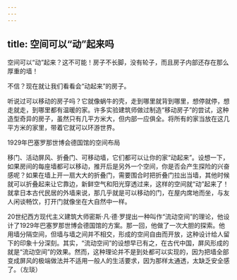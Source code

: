 ```yaml
---
---
---
```

title: 空间可以“动”起来吗
---




空间可以“动”起来？这不可能！房子不长脚，没有轮子，而且房子内部还存在那么厚重的墙！

不信？现在就让我们看看会“动起来”的房子。

听说过可以移动的房子吗？它就像蜗牛的壳，走到哪里就背到哪里，想停就停，想走就走，到哪里都有温暖的家。许多实验建筑师做过制造“移动房子”的尝试，这种造型奇异的房子，虽然只有几平方米大，但内部一应俱全。将所有的家当放在这几平方米的家里，带着它就可以环游世界。



1929年巴塞罗那世博会德国馆的空间布局



移门、活动屏风、折叠门、可移动墙，它们都可以让你的家“动起来”。设想一下，如果房间的每座墙都可以移动，推开后是另外一个空间，你是否会产生探险的兴奋感呢？如果在墙上开一扇大大的折叠门，需要围合时把折叠门拉出当墙，其他时候就可以折叠起来让它靠边，新鲜空气和阳光穿透过来，这样的空间就“动”起来了！就拿日本古代民居的外墙来说，那几乎就是可以移动的门，在屋内席地而坐，与友人闲谈畅饮，打开门就像坐在大自然中一样。



20世纪西方现代主义建筑大师密斯·凡·德·罗提出一种叫作“流动空间”的理论，他设计了1929年巴塞罗那世博会德国馆的方案。那一回，他做了一次大胆的探索。他用墙分隔空间，但墙与墙之间并不相交，形成的空间自由而开放，这种设计给人留下的印象十分深刻。其实，“流动空间”的设想早已有之，在古代中国，屏风形成的就是“流动空间”的效果。然而，这种理论并不是到处都可以实现的，因为把墙全部变成屏风的极端做法并不适用一般人的生活要求，因为那样太通透，太缺乏安全感了。（左琰）